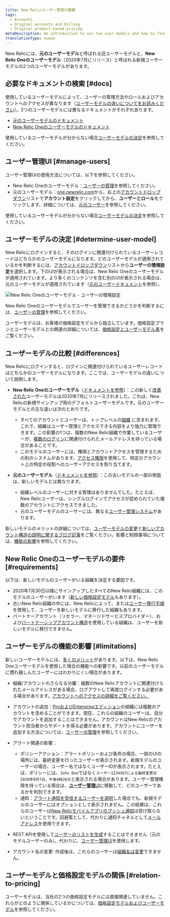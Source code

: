 ```yaml
---
title: New Relicユーザー管理の概要
tags:
  - Accounts
  - Original accounts and billing
  - Original product-based pricing
metaDescription: An introduction to our two user models and how to find the user management docs you need.
translationType: human
---
```



New Relicには、**元のユーザーモデル**と呼ばれる旧ユーザーモデルと、**New Relic Oneのユーザーモデル**（2020年7月にリリース）と呼ばれる新規ユーザーモデルの2つのユーザーモデルがあります。

## 必要なドキュメントの検索 [#docs]

使用しているユーザーモデルによって、ユーザーの管理方法やロールおよびアカウントへのアクセスが異なります（[ユーザーモデルの違いについてをお読みください](#differences)）。2つのユーザーモデルには異なるドキュメントがそれぞれあります。

* [元のユーザーモデルのドキュメント](/docs/accounts/original-accounts-billing/original-users-roles/users-roles-original-user-model)
* [New Relic Oneのユーザーモデルのドキュメント](/docs/accounts/accounts-billing/new-relic-one-user-management/introduction-managing-users)

使用しているユーザーモデルが分からない場合[ユーザーモデルの決定](#determine-user-model)を参照してください。

## ユーザー管理UI [#manage-users]

ユーザー管理UIの使用方法については、以下を参照してください。

* New Relic Oneのユーザーモデル：[ユーザーの管理](/docs/accounts/accounts-billing/new-relic-one-user-management/user-management-ui-and-tasks#where)を参照してください。
* 元のユーザーモデル：[one.newrelic.com](https://one.newrelic.com)から、右上の[アカウントドロップダウン](/docs/using-new-relic/welcome-new-relic/get-started/glossary#account-dropdown)リストで**アカウント設定**をクリックしてから、**ユーザーとロール**をクリックします。詳細については、[元のユーザー](/docs/accounts/original-accounts-billing/original-users-roles/users-roles-original-user-model/)を参照してください。

使用しているユーザーモデルが分からない場合[ユーザーモデルの決定](#determine-user-model)を参照してください。

## ユーザーモデルの決定 [#determine-user-model]

New Relicにログインすると、そのログインに関連付けられているユーザーレコードはどちらかのユーザーモデルになります。どのユーザーモデルが適用されているかを判断するには、[アカウントドロップダウン](/docs/using-new-relic/welcome-new-relic/get-started/glossary#account-dropdown)リストから**ユーザーの環境設定**を選択します。下のUIが表示される場合は、New Relic Oneのユーザーモデルが適用されています。より多くのコンテンツを含む別のUIが表示される場合は、元のユーザーモデルが適用されています（[元のユーザードキュメント](/docs/accounts/original-accounts-billing/original-users-roles)を参照）。

<img
  title="new-relic-user-preferences-new-user-model.png"
  alt="New Relic Oneのユーザーモデル - ユーザーの環境設定"
  src={newRelicOneUserModelUserPreferences}
/>

New Relic Oneのユーザーモデルでユーザーを管理できるかどうかを判断するには、[ユーザーの管理](/docs/accounts/accounts-billing/new-relic-one-pricing-users/add-manage-users-groups-roles#where)を参照してください。

ユーザーモデルは、お客様の価格設定モデルから独立しています。価格設定プランとユーザーモデルとの関連の詳細については、[価格設定とユーザーモデル表](#pricing-user-table)をご覧ください。

## ユーザーモデルの比較 [#differences]

New Relicにログインすると、ログインに関連付けられているユーザーレコードはどちらかのユーザーモデルになります。ここでは、ユーザーモデルの違いについて説明します。

* **New Relic Oneのユーザーモデル**（[ドキュメントを参照](/docs/accounts/accounts-billing/new-relic-one-user-management/introduction-managing-users)）：この新しく[改善された](https://www.newrelic.com/blog/how-to-relic/user-management-and-access-security)ユーザーモデルは2020年7月にリリースされました。これは、New Relicの新規サインアップ用のデフォルトユーザーモデルです。元のユーザーモデルとの主な違いは次のとおりです。

  * すべてのアカウントとユーザーは、トップレベルの[組織](/docs/new-relic-account-structure) に含まれます。これで、組織はユーザー管理とアクセスできる内容をより強力に管理できます。この影響の1つは、複数のNew Relic組織で作業しているユーザーが、[複数のログイン](/docs/accounts/accounts-billing/general-account-settings/factors-affecting-access-features-data/#account-access)に関連付けられたメールアドレスを持っている場合があることです。
  * このモデルのユーザーには、権限とアカウントアクセスを管理するための別のシステムがあります。[アクセス権限](/docs/accounts/accounts-billing/new-relic-one-user-management/user-management-concepts#understand-concepts)を使用して、特定のアカウント上の特定の役割へのユーザーアクセスを割り当てます。

* **元のユーザーモデル**（[ドキュメントを参照](/docs/accounts/original-accounts-billing/original-users-roles/users-roles-original-user-model/)）：この古いモデルの一部の側面は、新しいモデルとは異なります。

  * 組織レベルのユーザーに対する管理はありませんでした。たとえば、New Relicユーザーは、シングルログインでアクセスが認められていた複数のアカウントにアクセスできました。
  * 元のユーザーモデルのユーザーには、異なる[ユーザー管理システム](/docs/accounts/original-accounts-billing/original-users-roles/users-roles-original-user-model)があります。

新しいモデルのメリットの詳細については、[ユーザーモデルの変更](https://www.newrelic.com/blog/how-to-relic/user-management-and-access-security)と[新しいアカウント構造の説明に関するブログ記事](/docs/accounts/accounts-billing/account-structure/new-relic-account-structure)をご覧ください。影響と制限事項については、[機能の影響](#limitations)を参照してください。

## New Relic Oneのユーザーモデルの要件 [#requirements]

以下は、新しいモデルのユーザーがいる組織を決定する要因です。

* 2020年7月30日以降にサインアップしたすべてのNew Relic組織には、このモデルのユーザーがいます（[新しい価格設定モデル](#pricing-plans)もあります）。
* 古いNew Relic組織の中には、New Relicによって、または[ユーザー移行手順](/docs/accounts/original-accounts-billing/original-users-roles/user-migration/)を使用して、ユーザーを新しいモデルに移行した組織もあります。
* パートナーアカウント（リセラー、マネージドサービスプロバイダー）、および[パートナーシップアカウント構造](/docs/new-relic-partnerships/partner-integration-guide/partner-account-maintenance/partnership-accounts-users-subscriptions)を使用している組織は、ユーザーを新しいモデルに移行できません。

## ユーザーモデルの機能の影響 [#limitations]

新しいユーザーモデルには、[多くのメリット](https://newrelic.com/blog/how-to-relic/user-management-and-access-security)があります。以下は、New Relic Oneユーザーモデルを使用した場合の機能への影響です。以前のユーザーモデルに慣れ親しんだユーザーにはわかりにくい場合があります。

* 組織/アカウントのさらなる分離：複数のNew Relicアカウントに関連付けられたメールアドレスがある場合、ログアウトして再度ログインする必要がある場合があります。[アカウントへのアクセスの詳細をご覧ください。](/docs/accounts/accounts-billing/general-account-settings/factors-affecting-access-features-data/#account-access)

* アカウントの追加：[ProおよびEnterpriseエディション](https://newrelic.com/pricing)の組織には複数のアカウントを含めることができます。現在、これらの組織のユーザーは、自分でアカウントを追加することはできません。アカウントはNew Relicのアカウント担当者からサポートを得る必要があります。アカウントにユーザーを追加する方法については、[ユーザーの管理](/docs/accounts/accounts-billing/new-relic-one-user-management/user-management-concepts#understand-concepts)を参照してください。

* アラート関連の影響：

  * ポリシーアクション：アラートポリシーおよび条件の場合、一部のUIの場所には、最終変更を行ったユーザーが表示されます。新規モデルのユーザーの場合、ユーザー名ではなくユーザーIDが表示されます。たとえば、ポリシーには、`John Doe`ではなく`ユーザー1234567による最終変更日2020年9月7日、午後4時26分`と表示される場合があります。ユーザー管理権限を持っている場合は、[**ユーザー管理**UI](/docs/accounts/accounts-billing/new-relic-one-user-management/user-management-ui-and-tasks#where)に移動して、どのユーザーであるかを判別できます。
  * 通知：[アラート通知を受信するユーザーを選択](/docs/alerts-applied-intelligence/new-relic-alerts/alert-notifications/notification-channels-control-where-send-alerts/#user)した場合でも、新規モデルのユーザーにはオプションとして表示されません。この結果は、これらのユーザーは[New Relicモバイルアプリのプッシュ通知](/docs/mobile-apps/new-relic-mobile-apps/authentication-alerts/alerting-new-relic-mobile-apps/)は受け取らないということです。回避策として、代わりに通知チャネルとして[メールアドレス](/docs/alerts-applied-intelligence/new-relic-alerts/alert-notifications/notification-channels-control-where-send-alerts/#email)を使用できます。

* REST APIを使用して[ユーザーのリストを生成](/docs/apis/rest-api-v2/account-examples-v2/listing-users-your-account/)することはできません（元のモデルユーザーのみ）。代わりに、[ユーザー管理UI](/docs/accounts/accounts-billing/new-relic-one-user-management/user-management-ui-and-tasks#where)を使用します。

* アカウント名の変更: 作成後は、これらのユーザーは[組織名は変更](/docs/accounts/accounts/account-maintenance/change-your-new-relic-account-name/)できません。

## ユーザーモデルと価格設定モデルの関係 [#relation-to-pricing]

ユーザーモデルは、当社の2つの価格設定モデルには直接関連していません。これらがどのように関係しているかについては、[価格設定モデルおよびユーザーモデル](/docs/accounts/original-accounts-billing/original-product-based-pricing/overview-pricing-models/#pricing-user-table)を参照してください。
